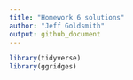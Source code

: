 ```yaml
---
title: "Homework 6 solutions"
author: "Jeff Goldsmith"
output: github_document
---
```



```r
library(tidyverse)
library(ggridges)
```

